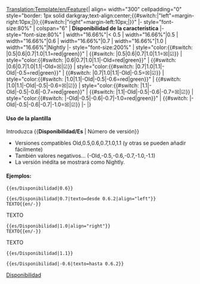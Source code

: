 <noinclude>[[Translation:Template/en/Feature]]</noinclude><noinclude></noinclude><includeonly>{| align={{{align|"center"}}} width="300" cellpadding="0" style="border: 1px solid darkgray;text-align:center;{{#switch:{{{align|}}}|"left"=margin-right:10px;|}};{{#switch:{{{align|}}}|"right"=margin-left:10px;|}}"
|- style="font-size:80%"
| colspan="6" | '''Disponibilidad de la característica''' {{{Texto|}}}
|- style="font-size:80%"
| width="16.66%"|< 0.5
| width="16.66%"|0.5
| width="16.66%"|0.6
| width="16.66%"|0.7
| width="16.66%"|1.0
| width="16.66%"|Nightly
|- style="font-size:200%"
| style="color:{{#switch: {{{1|}}}|0.5|0.6|0.7|1.0|1.1=red|green}}" | {{#switch: {{{1|}}}|0.5|0.6|0.7|1.0|1.1=&#9746;|&#9745;}}
| style="color:{{#switch: {{{1|}}}|0.6|0.7|1.0|1.1|-Old=red|green}}" | {{#switch: {{{1|}}}|0.6|0.7|1.0|1.1|-Old=&#9746;|&#9745;}}
| style="color:{{#switch: {{{1|}}}|0.7|1.0|1.1|-Old|-0.5=red|green}}" | {{#switch: {{{1|}}}|0.7|1.0|1.1|-Old|-0.5=&#9746;|&#9745;}}
| style="color:{{#switch: {{{1|}}}|1.0|1.1|-Old|-0.5|-0.6=red|green}}" | {{#switch: {{{1|}}}|1.0|1.1|-Old|-0.5|-0.6=&#9746;|&#9745;}}
| style="color:{{#switch: {{{1|}}}|1.1|-Old|-0.5|-0.6|-0.7=red|green}}" | {{#switch: {{{1|}}}|1.1|-Old|-0.5|-0.6|-0.7=&#9746;|&#9745;}}
| style="color:{{#switch: {{{1|}}}|-Old|-0.5|-0.6|-0.7|-1.0=red|green}}" | {{#switch: {{{1|}}}|-Old|-0.5|-0.6|-0.7|-1.0=&#9746;|&#9745;}}
|-
|}</includeonly><noinclude>

====Uso de la plantilla====
Introduzca <nowiki>{{</nowiki>'''Disponibilidad/Es'''<nowiki> | Número de versión}}</nowiki>
*Versiones compatibles Old,0.5,0.6,0.7,1.0,1.1 (y otras se pueden añadir fácilmente)
*También valores negativos... (-Old,-0.5,-0.6,-0.7,-1.0,-1.1)
*La versión inédita se mostrará como Nightly.

====Ejemplos:====
<pre>{{es/Disponibilidad|0.6}}</pre>
{{es/Disponibilidad|0.6}}
<pre>{{es/Disponibilidad|0.7|texto=desde 0.6.2|align="left"}}
TEXTO{{en/-}}</pre>
{{es/Disponibilidad|0.7|texto=desde 0.6.2|align="left"}}
TEXTO{{en/-}}
<pre>{{es/Disponibilidad|1.0|align="right"}}
TEXTO{{en/-}}</pre>
{{es/Disponibilidad|1.0|align="right"}}
TEXTO{{en/-}}
<pre>{{es/Disponibilidad|1.1}}</pre>
{{es/Disponibilidad|1.1}}
<pre>{{es/Disponibilidad|-0.6|texto=hasta 0.6.2}}</pre>
{{es/Disponibilidad|-0.6|texto=hasta 0.6.2}}

[[Category:es/Plantillas|Disponibilidad]]
</noinclude>